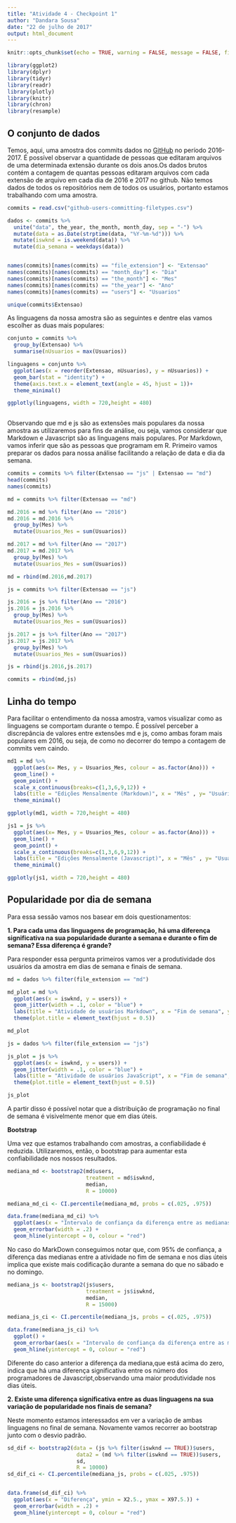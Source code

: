 ```yaml
---
title: "Atividade 4 - Checkpoint 1"
author: "Dandara Sousa"
date: "22 de julho de 2017"
output: html_document
---
```


```r
knitr::opts_chunk$set(echo = TRUE, warning = FALSE, message = FALSE, fig.align="center")
```


```r
library(ggplot2)
library(dplyr)
library(tidyr)
library(readr)
library(plotly)
library(knitr)
library(chron)
library(resample)


```

## O conjunto de dados

Temos, aqui, uma amostra dos commits dados no [GitHub](http://github.com/) no período 2016-2017. É possível observar a quantidade de pessoas que editaram arquivos de uma determinada extensão durante os dois anos.Os dados brutos contém a contagem de quantas pessoas editaram arquivos com cada extensão de arquivo em cada dia de 2016 e 2017 no github. Não temos dados de todos os repositórios nem de todos os usuários, portanto estamos trabalhando com uma amostra. 

```r
commits = read.csv("github-users-committing-filetypes.csv")

dados <- commits %>%
  unite("data", the_year, the_month, month_day, sep = "-") %>%
  mutate(data = as.Date(strptime(data, "%Y-%m-%d"))) %>%
  mutate(iswknd = is.weekend(data)) %>%
  mutate(dia_semana = weekdays(data))


names(commits)[names(commits) == "file_extension"] <- "Extensao"
names(commits)[names(commits) == "month_day"] <- "Dia"
names(commits)[names(commits) == "the_month"] <- "Mes"
names(commits)[names(commits) == "the_year"] <- "Ano"
names(commits)[names(commits) == "users"] <- "Usuarios"

unique(commits$Extensao)

```

As linguagens da nossa amostra são as seguintes e dentre elas vamos escolher as duas mais populares:
```r
conjunto = commits %>%
  group_by(Extensao) %>%
  summarise(nUsuarios = max(Usuarios))

linguagens = conjunto %>%
  ggplot(aes(x = reorder(Extensao, nUsuarios), y = nUsuarios)) + 
  geom_bar(stat = "identity") +
  theme(axis.text.x = element_text(angle = 45, hjust = 1))+
  theme_minimal()

ggplotly(linguagens, width = 720,height = 480)
  
```

Observando que md e js são as extensões mais populares da nossa amostra as utilizaremos para fins de análise, ou seja, vamos considerar que Markdown e Javascript são as linguagens mais populares. Por Markdown, vamos inferir que são as pessoas que programam em R.
Primeiro vamos preparar os dados para nossa análise facilitando a relação de data e dia da semana.

```r
commits = commits %>% filter(Extensao == "js" | Extensao == "md")
head(commits)
names(commits)

md = commits %>% filter(Extensao == "md")

md.2016 = md %>% filter(Ano == "2016")
md.2016 = md.2016 %>% 
  group_by(Mes) %>%
  mutate(Usuarios_Mes = sum(Usuarios))

md.2017 = md %>% filter(Ano == "2017")
md.2017 = md.2017 %>%
  group_by(Mes) %>%
  mutate(Usuarios_Mes = sum(Usuarios))

md = rbind(md.2016,md.2017)

js = commits %>% filter(Extensao == "js")

js.2016 = js %>% filter(Ano == "2016")
js.2016 = js.2016 %>% 
  group_by(Mes) %>%
  mutate(Usuarios_Mes = sum(Usuarios))

js.2017 = js %>% filter(Ano == "2017")
js.2017 = js.2017 %>%
  group_by(Mes) %>%
  mutate(Usuarios_Mes = sum(Usuarios))

js = rbind(js.2016,js.2017)

commits = rbind(md,js)

```

## Linha do tempo

Para facilitar o entendimento da nossa amostra, vamos visualizar como as linguagens se comportam durante o tempo. É possível perceber a discrepância de valores entre extensões md e js, como ambas foram mais populares em 2016, ou seja, de como no decorrer do tempo a contagem de commits vem caindo.

```r
md1 = md %>%
  ggplot(aes(x= Mes, y = Usuarios_Mes, colour = as.factor(Ano))) +
  geom_line() + 
  geom_point() +
  scale_x_continuous(breaks=c(1,3,6,9,12)) +
  labs(title = "Edições Mensalmente (Markdown)", x = "Mês" , y= "Usuários Editores", colour = "Ano") +
  theme_minimal()

ggplotly(md1, width = 720,height = 480)


```

```r
js1 = js %>%
  ggplot(aes(x= Mes, y = Usuarios_Mes, colour = as.factor(Ano))) +
  geom_line() + 
  geom_point() +
  scale_x_continuous(breaks=c(1,3,6,9,12)) +
  labs(title = "Edições Mensalmente (Javascript)", x = "Mês" , y= "Usuários Editores", colour = "Ano") +
  theme_minimal()

ggplotly(js1, width = 720,height = 480)
```


## Popularidade por dia de semana

Para essa sessão vamos nos basear em dois questionamentos:

**1. Para cada uma das linguagens de programação, há uma diferença significativa na sua popularidade durante a semana e durante o fim de semana? Essa diferença é grande?**

Para responder essa pergunta primeiros vamos ver a produtividade dos usuários da amostra em dias de semana e finais de semana.

```r
md = dados %>% filter(file_extension == "md")

md_plot = md %>%
  ggplot(aes(x = iswknd, y = users)) +
  geom_jitter(width = .1, color = "blue") +
  labs(title = "Atividade de usuários Markdown", x = "Fim de semana", y = "Usuários") +
  theme(plot.title = element_text(hjust = 0.5))

md_plot

```

```r
js = dados %>% filter(file_extension == "js")

js_plot = js %>%
  ggplot(aes(x = iswknd, y = users)) +
  geom_jitter(width = .1, color = "blue") +
  labs(title = "Atividade de usuários JavaScript", x = "Fim de semana", y = "Usuários") +
  theme(plot.title = element_text(hjust = 0.5))

js_plot

```

A partir disso é possível notar que a distribuição de programação no final de semana é visivelmente menor que em dias úteis.

**Bootstrap**

Uma vez que estamos trabalhando com amostras, a confiabilidade é reduzida. Utilizaremos, então, o bootstrap para aumentar esta confiabilidade nos nossos resultados.

```r
mediana_md <- bootstrap2(md$users, 
                         treatment = md$iswknd,
                         median,
                         R = 10000)

mediana_md_ci <- CI.percentile(mediana_md, probs = c(.025, .975))

data.frame(mediana_md_ci) %>% 
  ggplot(aes(x = "Intervalo de confiança da diferença entre as medianas", ymin = X2.5., ymax = X97.5.)) + 
  geom_errorbar(width = .2) + 
  geom_hline(yintercept = 0, colour = "red")
```
No caso do MarkDown conseguimos notar que, com 95% de confiança, a diferença das medianas entre a atividade no fim de semana e nos dias úteis implica que existe mais codificação durante a semana do que no sábado e no domingo.

```r
mediana_js <- bootstrap2(js$users, 
                         treatment = js$iswknd,
                         median,
                         R = 15000)

mediana_js_ci <- CI.percentile(mediana_js, probs = c(.025, .975))

data.frame(mediana_js_ci) %>% 
  ggplot() + 
  geom_errorbar(aes(x = "Intervalo de confiança da diferença entre as medianas", ymin = X2.5., ymax = X97.5.), width = .2) + 
  geom_hline(yintercept = 0, colour = "red")
```

Diferente do caso anterior a diferença da mediana,que está acima do zero, indica que há uma diferença significativa entre os número dos programadores de Javascript,observando uma maior produtividade nos dias úteis.

**2. Existe uma diferença significativa entre as duas linguagens na sua variação de popularidade nos finais de semana?**

Neste momento estamos interessados em ver a variação de ambas linguagens no final de semana. Novamente vamos recorrer ao bootstrap junto com o desvio padrão.

```r
sd_dif <- bootstrap2(data = (js %>% filter(iswknd == TRUE))$users,
                      data2 = (md %>% filter(iswknd == TRUE))$users,
                      sd,
                      R = 10000)
sd_dif_ci <- CI.percentile(mediana_js, probs = c(.025, .975))


data.frame(sd_dif_ci) %>% 
  ggplot(aes(x = "Diferença", ymin = X2.5., ymax = X97.5.)) + 
  geom_errorbar(width = .2) + 
  geom_hline(yintercept = 0, colour = "red")
```


